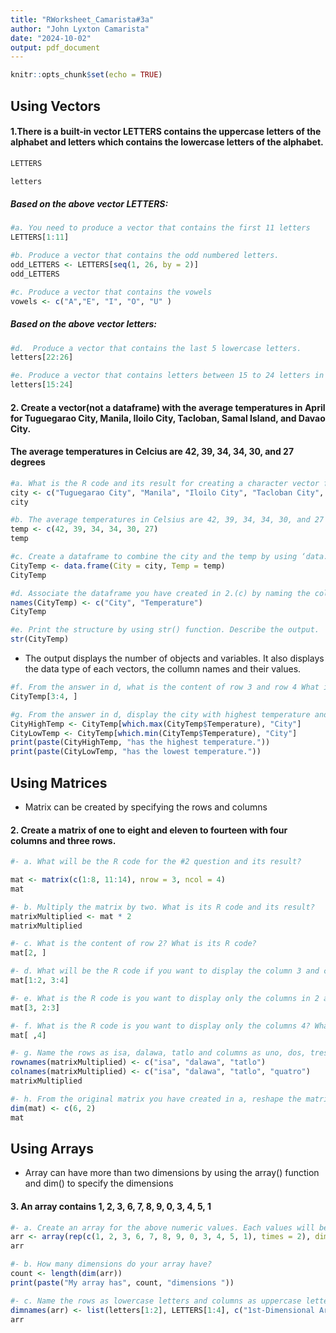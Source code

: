 ```yaml
---
title: "RWorksheet_Camarista#3a"
author: "John Lyxton Camarista"
date: "2024-10-02"
output: pdf_document
---
```


```r
knitr::opts_chunk$set(echo = TRUE)
```
## Using Vectors

#### 1.There is a built-in vector LETTERS contains the uppercase letters of the alphabet and letters which contains the lowercase letters of the alphabet.

```r
LETTERS
```
```r
letters
```
##### **Based on the above vector LETTERS:**
```r

#a. You need to produce a vector that contains the first 11 letters
LETTERS[1:11]
```
```r
#b. Produce a vector that contains the odd numbered letters.
odd_LETTERS <- LETTERS[seq(1, 26, by = 2)]
odd_LETTERS
```
```r
#c. Produce a vector that contains the vowels
vowels <- c("A","E", "I", "O", "U" )
```

##### **Based on the above vector letters:**
```r
#d.  Produce a vector that contains the last 5 lowercase letters.
letters[22:26]
```
```r
#e. Produce a vector that contains letters between 15 to 24 letters in lowercase.
letters[15:24]
```
#### 2. Create a vector(not a dataframe) with the average temperatures in April for Tuguegarao City, Manila, Iloilo City, Tacloban, Samal Island, and Davao City. 
#### The average temperatures in Celcius are 42, 39, 34, 34, 30, and 27 degrees

```r
#a. What is the R code and its result for creating a character vector for the city/town of Tuguegarao City, Manila, Iloilo City, Tacloban,Samal Island, and Davao City? Name the object as city. The names should follow the same order as in the instruction.
city <- c("Tuguegarao City", "Manila", "Iloilo City", "Tacloban City", "Samal Island", "Davao City")
city
```
```r
#b. The average temperatures in Celsius are 42, 39, 34, 34, 30, and 27 degrees. Name the object as temp. Write the R code and its output. Numbers should also follow what is in the instruction.
temp <- c(42, 39, 34, 34, 30, 27)
temp
```
```r
#c. Create a dataframe to combine the city and the temp by using ‘data.frame(). What the R code and its result?
CityTemp <- data.frame(City = city, Temp = temp)
CityTemp
```
```r
#d. Associate the dataframe you have created in 2.(c) by naming the columns using the names() function. Change the column names by using names() function as City and Temperature. What is the R code and its result?
names(CityTemp) <- c("City", "Temperature")
CityTemp
```
```r
#e. Print the structure by using str() function. Describe the output.
str(CityTemp)

```
- The output displays the number of objects and variables. It also displays the data type of each vectors, the collumn names and their values. 

```r
#f. From the answer in d, what is the content of row 3 and row 4 What is its R code and its output?
CityTemp[3:4, ]
```
```r
#g. From the answer in d, display the city with highest temperature and the city with the lowest temperature. What is its R code and its output?
CityHighTemp <- CityTemp[which.max(CityTemp$Temperature), "City"]
CityLowTemp <- CityTemp[which.min(CityTemp$Temperature), "City"]
print(paste(CityHighTemp, "has the highest temperature."))
print(paste(CityLowTemp, "has the lowest temperature."))
```
## Using Matrices
- Matrix can be created by specifying the rows and columns

#### 2. Create a matrix of one to eight and eleven to fourteen with four columns and three rows.
```r
#- a. What will be the R code for the #2 question and its result?

mat <- matrix(c(1:8, 11:14), nrow = 3, ncol = 4)
mat
```
```r
#- b. Multiply the matrix by two. What is its R code and its result?
matrixMultiplied <- mat * 2
matrixMultiplied
```
```r
#- c. What is the content of row 2? What is its R code?
mat[2, ]
```
```r
#- d. What will be the R code if you want to display the column 3 and column 4 in row 1 and row 2? What is its output?
mat[1:2, 3:4]
```
```r
#- e. What is the R code is you want to display only the columns in 2 and 3, row 3? What is its output?
mat[3, 2:3]
```
```r
#- f. What is the R code is you want to display only the columns 4? What is its output?
mat[ ,4]
```
```r
#- g. Name the rows as isa, dalawa, tatlo and columns as uno, dos, tres, quatro for the matrix that was created in b.‘. What is its R code and corresponding output?
rownames(matrixMultiplied) <- c("isa", "dalawa", "tatlo")
colnames(matrixMultiplied) <- c("isa", "dalawa", "tatlo", "quatro")
matrixMultiplied
```
```r
#- h. From the original matrix you have created in a, reshape the matrix by assigning a new dimension with dim(). New dimensions should have 2 columns and 6 rows. What will be the R code and its output?
dim(mat) <- c(6, 2)
mat
```
## Using Arrays
- Array can have more than two dimensions by using the array() function and dim() to specify the dimensions

#### 3. An array contains 1, 2, 3, 6, 7, 8, 9, 0, 3, 4, 5, 1
```r
#- a. Create an array for the above numeric values. Each values will be repeated twice. What will be the R code if you are to create a three-dimensional array with 4 columns and 2 rows. What will be its output?
arr <- array(rep(c(1, 2, 3, 6, 7, 8, 9, 0, 3, 4, 5, 1), times = 2), dim = c(2, 4, 3))
arr
```
```r
#- b. How many dimensions do your array have?
count <- length(dim(arr))
print(paste("My array has", count, "dimensions "))
```
```r
#- c. Name the rows as lowercase letters and columns as uppercase letters starting from the A. The array names should be “1st-Dimensional Array”, “2nd-Dimensional Array”, and “3rd-Dimensional Array”. What will be the R codes and its output?
dimnames(arr) <- list(letters[1:2], LETTERS[1:4], c("1st-Dimensional Array", "2nd-Dimensional Array", "3rd-Dimensional Array"))
arr
```












